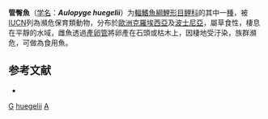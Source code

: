 {{Speciesbox
| taxon = Aulopyge huegelii
| status = EN
| status_system = IUCN3.1
| binomial_authority = [[Heckel|Heckel]], 1843
| synonyms = *''Aulopyge huegeli''<br /><small>Heckel, 1843</small>
*''Aulopyge hugeli''<br /><small>Heckel, 1843</small>
*''Aulphge huegeli''<br /><small>Heckel, 1843</small>
}}

'''管臀魚'''（[[学名|学名]]：'''''Aulopyge huegelii'''''）为[[輻鰭魚綱|輻鰭魚綱]][[鯉形目|鯉形目]][[鲤科|鲤科]]的其中一[[種|種]]，被[[IUCN|IUCN]]列為瀕危保育類動物，分布於[[歐洲|歐洲]][[克羅埃西亞|克羅埃西亞]]及[[波士尼亞|波士尼亞]]，屬草食性，棲息在平靜的水域，雌魚透過[[產卵管|產卵管]]將卵產在石頭或枯木上，因棲地受汙染，族群瀕危，可做為食用魚。

==参考文献==
*{{FishBase_species|genus=Aulopyge|species=huegelii|year=2011|month=12}}

{{鯉形目小作品}}
{{Taxonbar}}
[[Category:食用鱼|G]]
[[Category:管臀魚屬|huegelii]]
[[Category:1843年描述的鱼类|A]]
